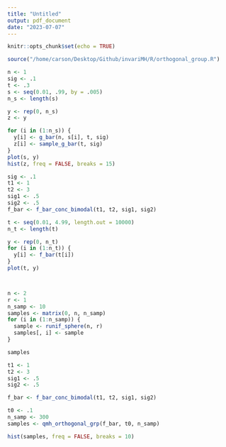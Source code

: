 ```yaml
---
title: "Untitled"
output: pdf_document
date: "2023-07-07"
---
```


```r
knitr::opts_chunk$set(echo = TRUE)
```

```r
source("/home/carson/Desktop/Github/invariMH/R/orthogonal_group.R")

```


```r

n <- 1
sig <- .1
t <- .3
s <- seq(0.01, .99, by = .005)
n_s <- length(s)

y <- rep(0, n_s)
z <- y

for (i in (1:n_s)) {
  y[i] <- g_bar(n, s[i], t, sig)
  z[i] <- sample_g_bar(t, sig)
}
plot(s, y)
hist(z, freq = FALSE, breaks = 15)
```
```r

sig <- .1
t1 <- 1
t2 <- 3
sig1 <- .5
sig2 <- .5
f_bar <- f_bar_conc_bimodal(t1, t2, sig1, sig2)

t <- seq(0.01, 4.99, length.out = 10000)
n_t <- length(t)

y <- rep(0, n_t)
for (i in (1:n_t)) {
  y[i] <- f_bar(t[i])
}
plot(t, y)




```
```r
n <- 2
r <- 1
n_samp <- 10
samples <- matrix(0, n, n_samp)
for (i in (1:n_samp)) {
  sample <- runif_sphere(n, r)
  samples[, i] <- sample
}

samples


```



```r
t1 <- 1 
t2 <- 3  
sig1 <- .5 
sig2 <- .5

f_bar <- f_bar_conc_bimodal(t1, t2, sig1, sig2)

t0 <- .1
n_samp <- 300
samples <- qmh_orthogonal_grp(f_bar, t0, n_samp)

hist(samples, freq = FALSE, breaks = 10)
```

